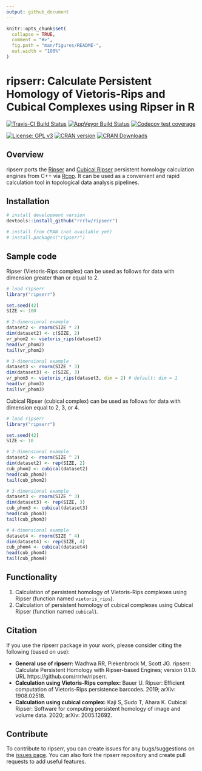 ```yaml
---
output: github_document
---
```


<!-- README.md is generated from README.Rmd. Please edit that file -->

```r
knitr::opts_chunk$set(
  collapse = TRUE,
  comment = "#>",
  fig.path = "man/figures/README-",
  out.width = "100%"
)
```

# ripserr: Calculate Persistent Homology of Vietoris-Rips and Cubical Complexes using Ripser in R

[![Travis-CI Build Status](https://travis-ci.org/rrrlw/ripserr.svg?branch=master)](https://travis-ci.org/rrrlw/ripserr)
[![AppVeyor Build Status](https://ci.appveyor.com/api/projects/status/github/rrrlw/ripserr?branch=master&svg=true)](https://ci.appveyor.com/project/rrrlw/ripserr)
[![Codecov test coverage](https://codecov.io/gh/rrrlw/ripserr/branch/master/graph/badge.svg)](https://codecov.io/gh/rrrlw/ripserr?branch=master)

[![License: GPL v3](https://img.shields.io/badge/License-GPL%20v3-blue.svg)](https://www.gnu.org/licenses/gpl-3.0)
[![CRAN version](http://www.r-pkg.org/badges/version/ripserr)](https://CRAN.R-project.org/package=ripserr)
[![CRAN Downloads](http://cranlogs.r-pkg.org/badges/grand-total/ripserr)](https://CRAN.R-project.org/package=ripserr)

## Overview

ripserr ports the [Ripser](https://arxiv.org/1908.02518) and [Cubical Ripser](https://arxiv.org/abs/2005.12692) persistent homology calculation engines from C++ via [Rcpp](https://CRAN.R-project.org/package=Rcpp).
It can be used as a convenient and rapid calculation tool in topological data analysis pipelines.

## Installation

```r
# install development version
devtools::install_github("rrrlw/ripserr")

# install from CRAN (not available yet)
# install.packages("ripserr")
```

## Sample code

Ripser (Vietoris-Rips complex) can be used as follows for data with dimension greater than or equal to 2.

```r
# load ripserr
library("ripserr")

set.seed(42)
SIZE <- 100

# 2-dimensional example
dataset2 <- rnorm(SIZE * 2)
dim(dataset2) <- c(SIZE, 2)
vr_phom2 <- vietoris_rips(dataset2)
head(vr_phom2)
tail(vr_phom2)

# 3-dimensional example
dataset3 <- rnorm(SIZE * 3)
dim(dataset3) <- c(SIZE, 3)
vr_phom3 <- vietoris_rips(dataset3, dim = 2) # default: dim = 1
head(vr_phom3)
tail(vr_phom3)
```

Cubical Ripser (cubical complex) can be used as follows for data with dimension equal to 2, 3, or 4.

```r
# load ripserr
library("ripserr")

set.seed(42)
SIZE <- 10

# 2-dimensional example
dataset2 <- rnorm(SIZE ^ 2)
dim(dataset2) <- rep(SIZE, 2)
cub_phom2 <- cubical(dataset2)
head(cub_phom2)
tail(cub_phom2)

# 3-dimensional example
dataset3 <- rnorm(SIZE ^ 3)
dim(dataset3) <- rep(SIZE, 3)
cub_phom3 <- cubical(dataset3)
head(cub_phom3)
tail(cub_phom3)

# 4-dimensional example
dataset4 <- rnorm(SIZE ^ 4)
dim(dataset4) <- rep(SIZE, 4)
cub_phom4 <- cubical(dataset4)
head(cub_phom4)
tail(cub_phom4)
```

## Functionality

1. Calculation of persistent homology of Vietoris-Rips complexes using Ripser (function named `vietoris_rips`).
1. Calculation of persistent homology of cubical complexes using Cubical Ripser (function named `cubical`).

## Citation

If you use the ripserr package in your work, please consider citing the following (based on use):

* **General use of ripserr:** Wadhwa RR, Piekenbrock M, Scott JG. ripserr: Calculate Persistent Homology with Ripser-based Engines; version 0.1.0. URL https://github.com/rrrlw/ripserr.
* **Calculation using Vietoris-Rips complex:** Bauer U. Ripser: Efficient computation of Vietoris-Rips persistence barcodes. 2019; arXiv: 1908.02518.
* **Calculation using cubical complex:** Kaji S, Sudo T, Ahara K. Cubical Ripser: Software for computing persistent homology of image and volume data. 2020; arXiv: 2005.12692.

## Contribute

To contribute to ripserr, you can create issues for any bugs/suggestions on the [issues page](https://github.com/rrrlw/ripserr/issues).
You can also fork the ripserr repository and create pull requests to add useful features.